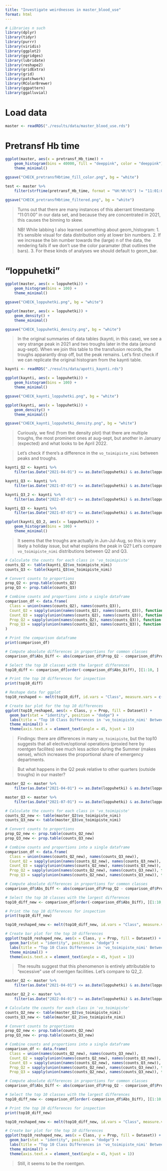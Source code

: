 ```yaml
---
title: "Investigate weirdnesses in master_blood_use"
format: html
---
```


```r
# Libraries n such
library(dplyr)
library(tidyr)
library(purrr)
library(viridis)
library(ggplot2)
library(ggridges)
library(lubridate)
library(reshape2)
library(gridExtra)
library(grid)
library(patchwork)
library(RColorBrewer)
library(ggpattern)
library(ggalluvial)
```

# Load data

```r
master <- readRDS("./results/data/master_blood_use.rds")
```

# Pretransf Hb time

```r
ggplot(master, aes(x = pretransf_Hb_time)) +
    geom_histogram(bins = 40000, fill = "deeppink", color = "deeppink") +
    theme_minimal()

ggsave("CHECK_pretransfHbtime_fill_color.png", bg = "white")

test <- master %>%
    filter(strftime(pretransf_Hb_time, format = "%H:%M:%S") != "11:01:00")

ggsave("CHECK_pretransfHbtime_filtered.png", bg = "white")
```

> Turns out that there are many instances of this aberrant timestamp "11:01:00" in our data set, and because they are concentrated in 2021, this causes the binning to skew.

> NB! While labbing I also learned something about geom_histogram:
1. It's sensible visual for data distribution only at lower bin numbers.
2. If we increase the bin number towards the (large) n of the data, the rendering fails if we don't use the color paramater (that outlines the bars).
3. For these kinds of analyses we should default to geom_bar.

# "loppuhetki"

```r
ggplot(master, aes(x = loppuhetki)) +
    geom_histogram(bins = 100) +
    theme_minimal()

ggsave("CHECK_loppuhetki.png", bg = "white")

ggplot(master, aes(x = loppuhetki)) +
    geom_density() +
    theme_minimal()

ggsave("CHECK_loppuhetki_density.png", bg = "white")
```

> In the original summaries of data tables (kaynti, in this case), we see a very strange peak in 2021 and two troughs later in the data (around aug-sept). When we join this table to the transfusion records, the troughs apparantly drop off, but the peak remains. Let's first check if we can replicate the original histogram from the kaynti table.

```r
kaynti <- readRDS("./results/data/apotti_kaynti.rds")
```

```r
ggplot(kaynti, aes(x = loppuhetki)) +
    geom_histogram(bins = 100) +
    theme_minimal()

ggsave("CHECK_kaynti_loppuhetki.png", bg = "white")

ggplot(kaynti, aes(x = loppuhetki)) +
    geom_density() +
    theme_minimal()

ggsave("CHECK_kaynti_loppuhetki_density.png", bg = "white")
```

> Curiously, we find (from the density plot) that there are multiple troughs, the most prominent ones at aug-sept, but another in January (expected) and what looks to be April 2022.

> Let's check if there's a difference in the `vo_toimipiste_nimi` between peaks and troughs.

```r
kaynti_Q2 <- kaynti %>%
    filter(as.Date("2021-04-01") <= as.Date(loppuhetki) & as.Date(loppuhetki) < as.Date("2021-07-01"))

kaynti_Q3 <- kaynti %>%
    filter(as.Date("2021-07-01") <= as.Date(loppuhetki) & as.Date(loppuhetki) < as.Date("2021-09-01"))

kaynti_Q3_2 <- kaynti %>%
    filter(as.Date("2022-07-01") <= as.Date(loppuhetki) & as.Date(loppuhetki) < as.Date("2022-09-01"))
```

```r
kaynti_Q3 <- kaynti %>%
    filter(as.Date("2021-07-01") <= as.Date(loppuhetki) & as.Date(loppuhetki) < as.Date("2021-09-01"))

ggplot(kaynti_Q3_2, aes(x = loppuhetki)) +
    geom_histogram(bins = 100) +
    theme_minimal()
```

> It seems that the troughs are actually in Jun-Jul-Aug, so this is very likely a holiday issue, but what explains the peak in Q2? Let's compare `vo_toimipiste_nimi` distributions between Q2 and Q3.

```r
# Calculate the counts for each class in 'vo_toimipiste'
counts_Q2 <- table(kaynti_Q2$vo_toimipiste_nimi)
counts_Q3 <- table(kaynti_Q3$vo_toimipiste_nimi)

# Convert counts to proportions
prop_Q2 <- prop.table(counts_Q2)
prop_Q3 <- prop.table(counts_Q3)

# Combine counts and proportions into a single dataframe
comparison_df <- data.frame(
  Class = union(names(counts_Q2), names(counts_Q3)),
  Count_Q2 = sapply(union(names(counts_Q2), names(counts_Q3)), function(x) ifelse(x %in% names(counts_Q2), counts_Q2[x], 0)),
  Count_Q3 = sapply(union(names(counts_Q2), names(counts_Q3)), function(x) ifelse(x %in% names(counts_Q3), counts_Q3[x], 0)),
  Prop_Q2 = sapply(union(names(counts_Q2), names(counts_Q3)), function(x) ifelse(x %in% names(prop_Q2), prop_Q2[x], 0)),
  Prop_Q3 = sapply(union(names(counts_Q2), names(counts_Q3)), function(x) ifelse(x %in% names(prop_Q3), prop_Q3[x], 0))
)

# Print the comparison dataframe
print(comparison_df)
```

```r
# Compute absolute differences in proportions for common classes
comparison_df$Abs_Diff <- abs(comparison_df$Prop_Q2 - comparison_df$Prop_Q3)

# Select the top 10 classes with the largest differences
top10_diff <- comparison_df[order(-comparison_df$Abs_Diff), ][1:10, ]

# Print the top 10 differences for inspection
print(top10_diff)

# Reshape data for ggplot
top10_reshaped <- melt(top10_diff, id.vars = "Class", measure.vars = c("Prop_Q2", "Prop_Q3"), variable.name = "Dataset", value.name = "Prop")

# Create bar plot for the top 10 differences
ggplot(top10_reshaped, aes(x = Class, y = Prop, fill = Dataset)) +
  geom_bar(stat = "identity", position = "dodge") +
  labs(title = "Top 10 Class Differences in 'vo_toimipiste_nimi' Between Q2 and Q3", x = "Class", y = "Prop") +
  theme_minimal() +
  theme(axis.text.x = element_text(angle = 45, hjust = 1))
```

> Findings: there are differences in many `vo_toimipiste`, but the top10 suggests that all elective/optional operations (proxied here by roentgen facilites) see much less action during the Summer (makes sense), which increases the proportional share of emergency departments.

> But what happens in the Q2 peak relative to other quarters (outside troughs) in our master?

```r
master_Q2 <- master %>%
    filter(as.Date("2021-04-01") <= as.Date(loppuhetki) & as.Date(loppuhetki) < as.Date("2021-07-01"))

master_Q3 <- master %>%
    filter(as.Date("2021-07-01") <= as.Date(loppuhetki) & as.Date(loppuhetki) < as.Date("2021-09-01"))
``` 

```r
# Calculate the counts for each class in 'vo_toimipiste'
counts_Q2_new <- table(master_Q2$vo_toimipiste_nimi)
counts_Q3_new <- table(master_Q3$vo_toimipiste_nimi)

# Convert counts to proportions
prop_Q2_new <- prop.table(counts_Q2_new)
prop_Q3_new <- prop.table(counts_Q3_new)

# Combine counts and proportions into a single dataframe
comparison_df <- data.frame(
  Class = union(names(counts_Q2_new), names(counts_Q3_new)),
  Count_Q2 = sapply(union(names(counts_Q2_new), names(counts_Q3_new)), function(x) ifelse(x %in% names(counts_Q2_new), counts_Q2_new[x], 0)),
  Count_Q3 = sapply(union(names(counts_Q2_new), names(counts_Q3_new)), function(x) ifelse(x %in% names(counts_Q3_new), counts_Q3_new[x], 0)),
  Prop_Q2 = sapply(union(names(counts_Q2_new), names(counts_Q3_new)), function(x) ifelse(x %in% names(prop_Q2_new), prop_Q2_new[x], 0)),
  Prop_Q3 = sapply(union(names(counts_Q2_new), names(counts_Q3_new)), function(x) ifelse(x %in% names(prop_Q3_new), prop_Q3_new[x], 0)))

# Compute absolute differences in proportions for common classes
comparison_df$Abs_Diff <- abs(comparison_df$Prop_Q2 - comparison_df$Prop_Q3)

# Select the top 10 classes with the largest differences
top10_diff_new <- comparison_df[order(-comparison_df$Abs_Diff), ][1:10, ]

# Print the top 10 differences for inspection
print(top10_diff_new)

top10_reshaped_new <- melt(top10_diff_new, id.vars = "Class", measure.vars = c("Prop_Q2", "Prop_Q3"), variable.name = "Dataset", value.name = "Prop")

# Create bar plot for the top 10 differences
ggplot(top10_reshaped_new, aes(x = Class, y = Prop, fill = Dataset)) +
  geom_bar(stat = "identity", position = "dodge") +
  labs(title = "Top 10 Class Differences in 'vo_toimipiste_nimi' Between Q2 and Q3", x = "Class", y = "Prop") +
  theme_minimal() +
  theme(axis.text.x = element_text(angle = 45, hjust = 1))
```

> The results suggest that this phenomenon is entirely attributable to "excessive" use of roentgen facilities. Let's compare to Q2_2.

```r
master_Q2 <- master %>%
    filter(as.Date("2021-04-01") <= as.Date(loppuhetki) & as.Date(loppuhetki) < as.Date("2021-07-01"))

master_Q2_2 <- master %>%
    filter(as.Date("2022-04-01") <= as.Date(loppuhetki) & as.Date(loppuhetki) < as.Date("2022-07-01"))
```

```r
# Calculate the counts for each class in 'vo_toimipiste'
counts_Q2_new <- table(master_Q2$vo_toimipiste_nimi)
counts_Q3_new <- table(master_Q2_2$vo_toimipiste_nimi)

# Convert counts to proportions
prop_Q2_new <- prop.table(counts_Q2_new)
prop_Q3_new <- prop.table(counts_Q3_new)

# Combine counts and proportions into a single dataframe
comparison_df <- data.frame(
  Class = union(names(counts_Q2_new), names(counts_Q3_new)),
  Count_Q2 = sapply(union(names(counts_Q2_new), names(counts_Q3_new)), function(x) ifelse(x %in% names(counts_Q2_new), counts_Q2_new[x], 0)),
  Count_Q3 = sapply(union(names(counts_Q2_new), names(counts_Q3_new)), function(x) ifelse(x %in% names(counts_Q3_new), counts_Q3_new[x], 0)),
  Prop_Q2 = sapply(union(names(counts_Q2_new), names(counts_Q3_new)), function(x) ifelse(x %in% names(prop_Q2_new), prop_Q2_new[x], 0)),
  Prop_Q3 = sapply(union(names(counts_Q2_new), names(counts_Q3_new)), function(x) ifelse(x %in% names(prop_Q3_new), prop_Q3_new[x], 0)))

# Compute absolute differences in proportions for common classes
comparison_df$Abs_Diff <- abs(comparison_df$Prop_Q2 - comparison_df$Prop_Q3)

# Select the top 10 classes with the largest differences
top10_diff_new <- comparison_df[order(-comparison_df$Abs_Diff), ][1:10, ]

# Print the top 10 differences for inspection
print(top10_diff_new)

top10_reshaped_new <- melt(top10_diff_new, id.vars = "Class", measure.vars = c("Prop_Q2", "Prop_Q3"), variable.name = "Dataset", value.name = "Prop")

# Create bar plot for the top 10 differences
ggplot(top10_reshaped_new, aes(x = Class, y = Prop, fill = Dataset)) +
  geom_bar(stat = "identity", position = "dodge") +
  labs(title = "Top 10 Class Differences in 'vo_toimipiste_nimi' Between Q2 and Q2_2", x = "Class", y = "Prop") +
  theme_minimal() +
  theme(axis.text.x = element_text(angle = 45, hjust = 1))
```

> Still, it seems to be the roentgen.